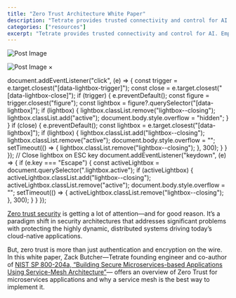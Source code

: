 ```yaml
---
title: "Zero Trust Architecture White Paper"
description: "Tetrate provides trusted connectivity and control for AI. Empower developers while safeguarding the business. Built atop the proven Envoy proxy & Envoy AI Gateway."
categories: ["resources"]
excerpt: "Tetrate provides trusted connectivity and control for AI. Empower developers while safeguarding the business. Built atop the proven Envoy proxy & Envoy AI Gateway."
---
```


  

![Post Image](/.netlify/images?url=_astro%2FZTA-White-Paper-Cover.BmuTkzJc.png&w=612&h=792&q=100)

![Post Image](/.netlify/images?url=_astro%2FZTA-White-Paper-Cover.BmuTkzJc.png&w=612&h=792&q=100) ×

document.addEventListener("click", (e) => { const trigger = e.target.closest("\[data-lightbox-trigger\]"); const close = e.target.closest("\[data-lightbox-close\]"); if (trigger) { e.preventDefault(); const figure = trigger.closest("figure"); const lightbox = figure?.querySelector("\[data-lightbox\]"); if (lightbox) { lightbox.classList.remove("lightbox--closing"); lightbox.classList.add("active"); document.body.style.overflow = "hidden"; } } if (close) { e.preventDefault(); const lightbox = e.target.closest("\[data-lightbox\]"); if (lightbox) { lightbox.classList.add("lightbox--closing"); lightbox.classList.remove("active"); document.body.style.overflow = ""; setTimeout(() => { lightbox.classList.remove("lightbox--closing"); }, 300); } } }); // Close lightbox on ESC key document.addEventListener("keydown", (e) => { if (e.key === "Escape") { const activeLightbox = document.querySelector(".lightbox.active"); if (activeLightbox) { activeLightbox.classList.add("lightbox--closing"); activeLightbox.classList.remove("active"); document.body.style.overflow = ""; setTimeout(() => { activeLightbox.classList.remove("lightbox--closing"); }, 300); } } });

[Zero trust security](/learn/zero-trust/what-is-zero-trust-security/) is getting a lot of attention—and for good reason. It’s a paradigm shift in security architectures that addresses significant problems with protecting the highly dynamic, distributed systems driving today’s cloud-native applications.

But, zero trust is more than just authentication and encryption on the wire. In this white paper, Zack Butcher—Tetrate founding engineer and co-author of [NIST SP 800-204a, “Building Secure Microservices-based Applications Using Service-Mesh Architecture”](https://csrc.nist.gov/pubs/sp/800/204/a/final)— offers an overview of Zero Trust for microservices applications and why a service mesh is the best way to implement it.